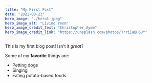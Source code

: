 ```yaml
---
title: "My First Post"
date: "2021-08-23"
hero_image: "./hero1.jpeg"
hero_image_alt: "Living room"
hero_image_credit_text: "Christopher Ayme"
hero_image_credit_link: "https://unsplash.com/photos/7rriIaBH6JY"
---
```


This is my first blog post! Isn't it _great_?

Some of my **favorite** things are:

- Petting dogs
- Singing
- Eating potato-based foods
